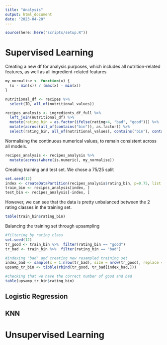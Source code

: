 ```yaml
---
title: "Analysis"
output: html_document
date: "2023-04-20"
---
```


```r
source(here::here("scripts/setup.R"))
```

# Supervised Learning

Creating a new df for analysis purposes, which includes all nutrition-related features, as well as all ingredient-related features
```r
my_normalise <- function(x) {
  (x - min(x)) / (max(x) - min(x))
}
```

```r
nutritional_df <- recipes %>% 
  select(ID, all_of(nutritional_values))

recipes_analysis <- ingredients_df_full %>% 
  left_join(nutritional_df) %>% 
  mutate(rating_bin = as.factor(ifelse(rating<4, "bad", "good"))) %>% 
  mutate(across(all_of(contains("bin")), as.factor)) %>% 
  select(rating_bin, all_of(nutritional_values), contains("bin"), contains("total"))
```
Normalising the continuous numerical values, to remain consistent across all models.
```r
recipes_analysis <- recipes_analysis %>% 
  mutate(across(where(is.numeric), my_normalise))
```

Creating training and test set. We chose a 75/25 split
```r
set.seed(12)
index <- createDataPartition(recipes_analysis$rating_bin, p=0.75, list = FALSE)#data partition attemps to already balance out the data based on the outcome --> but here doesn't manage fully
train_bin <- recipes_analysis[index, ]
test_bin <- recipes_analysis[-index, ]
```

However, we can see that the data is pretty unbalanced between the 2 rating classes in the training set.
```r
table(train_bin$rating_bin)
```

Balancing the training set through upsampling
```r
#filtering by rating class
set.seed(12)
tr_good <- train_bin %>%  filter(rating_bin == "good")
tr_bad <- train_bin %>%  filter(rating_bin == "bad")

#indexing "bad" and creating new resampled training set
index_bad <- sample(x = 1:nrow(tr_bad), size = nrow(tr_good), replace = TRUE)
upsamp_tr_bin <- tibble(rbind(tr_good, tr_bad[index_bad,]))

#checking that we have the correct number of good and bad
table(upsamp_tr_bin$rating_bin)
```

## Logistic Regression

## KNN

# Unsupervised Learning
